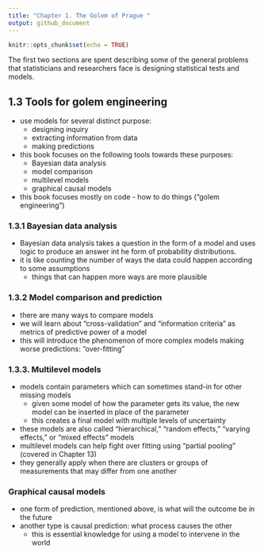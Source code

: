 ```yaml
---
title: "Chapter 1. The Golem of Prague "
output: github_document
---
```


```r
knitr::opts_chunk$set(echo = TRUE)
```

The first two sections are spent describing some of the general problems that statisticians and researchers face is designing statistical tests and models.

## 1.3 Tools for golem engineering

* use models for several distinct purpose:
    - designing inquiry
    - extracting information from data
    - making predictions
* this book focuses on the following tools towards these purposes:
    - Bayesian data analysis
    - model comparison
    - multilevel models
    - graphical causal models
* this book focuses mostly on code - how to do things ("golem engineering")

### 1.3.1 Bayesian data analysis

* Bayesian data analysis takes a question in the form of a model and uses logic to produce an answer int he form of probability distributions.
* it is like counting the number of ways the data could happen according to some assumptions
    - things that can happen more ways are more plausible

### 1.3.2 Model comparison and prediction

* there are many ways to compare models
* we will learn about "cross-validation" and "information criteria" as metrics of predictive power of a model
* this will introduce the phenomenon of more complex models making worse predictions: "over-fitting"

### 1.3.3. Multilevel models

* models contain parameters which can sometimes stand-in for other missing models
    - given some model of how the parameter gets its value, the new model can be inserted in place of the parameter
    - this creates a final model with multiple levels of uncertainty
* these models are also called "hierarchical," "random effects," "varying effects," or "mixed effects" models
* multilevel models can help fight over fitting using "partial pooling" (covered in Chapter 13)
* they generally apply when there are clusters or groups of measurements that may differ from one another

### Graphical causal models

* one form of prediction, mentioned above, is what will the outcome be in the future
* another type is causal prediction: what process causes the other
    - this is essential knowledge for using a model to intervene in the world
